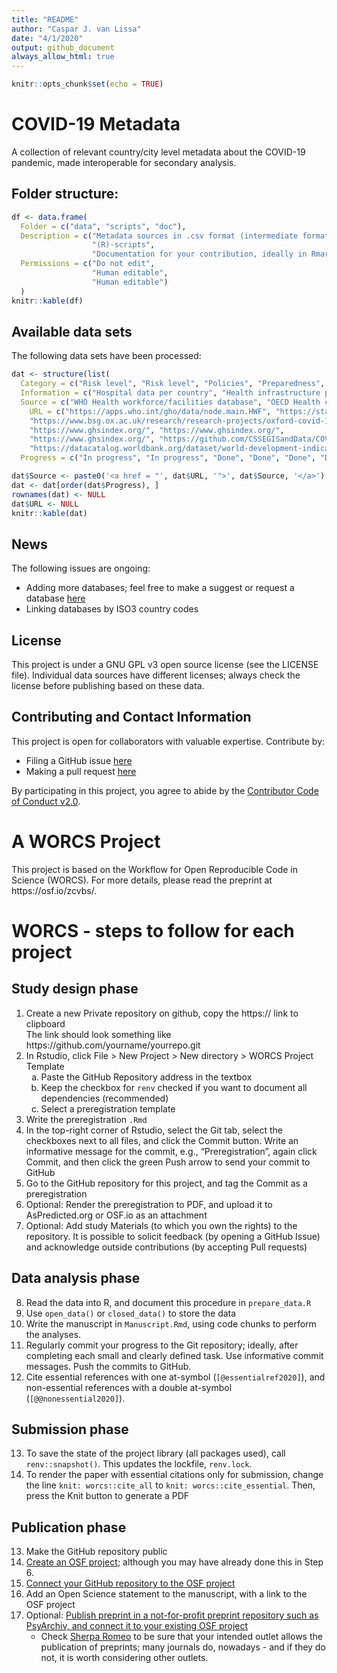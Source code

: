 ```yaml
---
title: "README"
author: "Caspar J. van Lissa"
date: "4/1/2020"
output: github_document
always_allow_html: true
---
```


```r
knitr::opts_chunk$set(echo = TRUE)
```

# COVID-19 Metadata

A collection of relevant country/city level metadata about the COVID-19 pandemic, made interoperable for secondary analysis.

## Folder structure:

```r
df <- data.frame(
  Folder = c("data", "scripts", "doc"),
  Description = c("Metadata sources in .csv format (intermediate formats are acceptable until they can be made tidy).",
                  "(R)-scripts",
                  "Documentation for your contribution, ideally in Rmarkdown format. Rmarkdown can contain code chunks. Elaborate functions should be relegated to the 'scripts' folder."),
  Permissions = c("Do not edit",
                  "Human editable",
                  "Human editable")
  )
knitr::kable(df)
```

## Available data sets

The following data sets have been processed:

```r

dat <- structure(list(
  Category = c("Risk level", "Risk level", "Policies", "Preparedness", "Preparedness", "Preparedness", "COVID19", "Economic"),
  Information = c("Hospital data per country", "Health infrastructure per country data", "Tracking global response to covid19 database", "Pandemic preperadness score data", "GHS index database ", "Health security database", "Number of cases and fatalities", "World Development Indicators"),
  Source = c("WHO Health workforce/facilities database", "OECD Health care resources database", "Oxford Tracker for Regulation Policies", "GHS index", "GHS Index", "GHS index", "CSSE Global Cases", "World Bank"), 
    URL = c("https://apps.who.int/gho/data/node.main.HWF", "https://stats.oecd.org/index.aspx?queryid=30183", 
    "https://www.bsg.ox.ac.uk/research/research-projects/oxford-covid-19-government-response-tracker", 
    "https://www.ghsindex.org/", "https://www.ghsindex.org/", 
    "https://www.ghsindex.org/", "https://github.com/CSSEGISandData/COVID-19",
    "https://datacatalog.worldbank.org/dataset/world-development-indicators"),
  Progress = c("In progress", "In progress", "Done", "Done", "Done", "Done", "Done", "In progress")), class = "data.frame", row.names = c(NA, -8L))

dat$Source <- paste0('<a href = "', dat$URL, '">', dat$Source, '</a>')
dat <- dat[order(dat$Progress), ]
rownames(dat) <- NULL
dat$URL <- NULL
knitr::kable(dat)
```

## News

The following issues are ongoing:

* Adding more databases; feel free to make a suggest or request a database [here](https://github.com/cjvanlissa/COVID19_metadata/issues) 
* Linking databases by ISO3 country codes

## License

This project is under a GNU GPL v3 open source license (see the LICENSE file). Individual data sources have different licenses; always check the license before publishing based on these data.

## Contributing and Contact Information

This project is open for collaborators with valuable expertise. Contribute by:

* Filing a GitHub issue [here](https://github.com/cjvanlissa/COVID19_metadata/issues)
* Making a pull request [here](https://github.com/cjvanlissa/COVID19_metadata/pulls)

By participating in this project, you agree to abide by the [Contributor Code of Conduct v2.0](https://www.contributor-covenant.org/).

# A WORCS Project

This project is based on the Workflow for Open Reproducible Code in Science (WORCS). For more details, please read the preprint at https://osf.io/zcvbs/.

# WORCS - steps to follow for each project

## Study design phase

1. Create a new Private repository on github, copy the https:// link to clipboard  
  The link should look something like https://github.com/yourname/yourrepo.git
2. In Rstudio, click File > New Project > New directory > WORCS Project Template
    a. Paste the GitHub Repository address in the textbox
    b. Keep the checkbox for `renv` checked if you want to document all dependencies (recommended)
    c. Select a preregistration template
3. Write the preregistration `.Rmd`
4. In the top-right corner of Rstudio, select the Git tab, select the checkboxes next to all files, and click the Commit button. Write an informative message for the commit, e.g., "Preregistration", again click Commit, and then click the green Push arrow to send your commit to GitHub
5. Go to the GitHub repository for this project, and tag the Commit as a preregistration
6. Optional: Render the preregistration to PDF, and upload it to AsPredicted.org or OSF.io as an attachment
7. Optional: Add study Materials (to which you own the rights) to the repository. It is possible to solicit feedback (by opening a GitHub Issue) and acknowledge outside contributions (by accepting Pull requests)

## Data analysis phase

8. Read the data into R, and document this procedure in `prepare_data.R`
9. Use `open_data()` or `closed_data()` to store the data
10. Write the manuscript in `Manuscript.Rmd`, using code chunks to perform the analyses.
11. Regularly commit your progress to the Git repository; ideally, after completing each small and clearly defined task. Use informative commit messages. Push the commits to GitHub.
12. Cite essential references with one at-symbol (`[@essentialref2020]`), and non-essential references with a double at-symbol (`[@@nonessential2020]`).

## Submission phase

13. To save the state of the project library (all packages used), call `renv::snapshot()`. This updates the lockfile, `renv.lock`.
14. To render the paper with essential citations only for submission, change the line `knit: worcs::cite_all` to `knit: worcs::cite_essential`. Then, press the Knit button to generate a PDF

## Publication phase

13. Make the GitHub repository public
14. [Create an OSF project](https://help.osf.io/hc/en-us/articles/360019737594-Create-a-Project); although you may have already done this in Step 6.
15. [Connect your GitHub repository to the OSF project](https://help.osf.io/hc/en-us/articles/360019929813-Connect-GitHub-to-a-Project)
16. Add an Open Science statement to the manuscript, with a link to the OSF project
17. Optional: [Publish preprint in a not-for-profit preprint repository such as PsyArchiv, and connect it to your existing OSF project](https://help.osf.io/hc/en-us/articles/360019930533-Upload-a-Preprint)
    + Check [Sherpa Romeo](http://sherpa.ac.uk/romeo/index.php) to be sure that your intended outlet allows the publication of preprints; many journals do, nowadays - and if they do not, it is worth considering other outlets.

